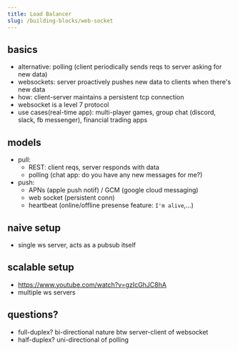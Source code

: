 ```yaml
---
title: Load Balancer
slug: /building-blocks/web-socket
---
```


## basics

- alternative: polling (client periodically sends reqs to server asking for new data)
- websockets: server proactively pushes new data to clients when there's new data
- how: client-server maintains a persistent tcp connection
- websocket is a level 7 protocol
- use cases(real-time app): multi-player games, group chat (discord, slack, fb messenger), financial trading apps

## models

- pull:
  - REST: client reqs, server responds with data
  - polling (chat app: do you have any new messages for me?)
- push:
  - APNs (apple push notif) / GCM (google cloud messaging)
  - web socket (persistent conn)
  - heartbeat (online/offline presense feature: `I'm alive`,...)

## naive setup

- single ws server, acts as a pubsub itself

## scalable setup

- https://www.youtube.com/watch?v=gzIcGhJC8hA
- multiple ws servers

## questions?

- full-duplex? bi-directional nature btw server-client of websocket
- half-duplex? uni-directional of polling
